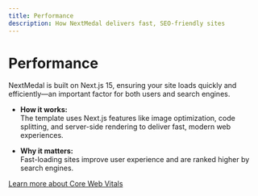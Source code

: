 ```yaml
---
title: Performance
description: How NextMedal delivers fast, SEO-friendly sites
---
```


# Performance

NextMedal is built on Next.js 15, ensuring your site loads quickly and efficiently—an important factor for both users and search engines.

- **How it works:**  
  The template uses Next.js features like image optimization, code splitting, and server-side rendering to deliver fast, modern web experiences.

- **Why it matters:**  
  Fast-loading sites improve user experience and are ranked higher by search engines.

[Learn more about Core Web Vitals](https://web.dev/vitals/) 